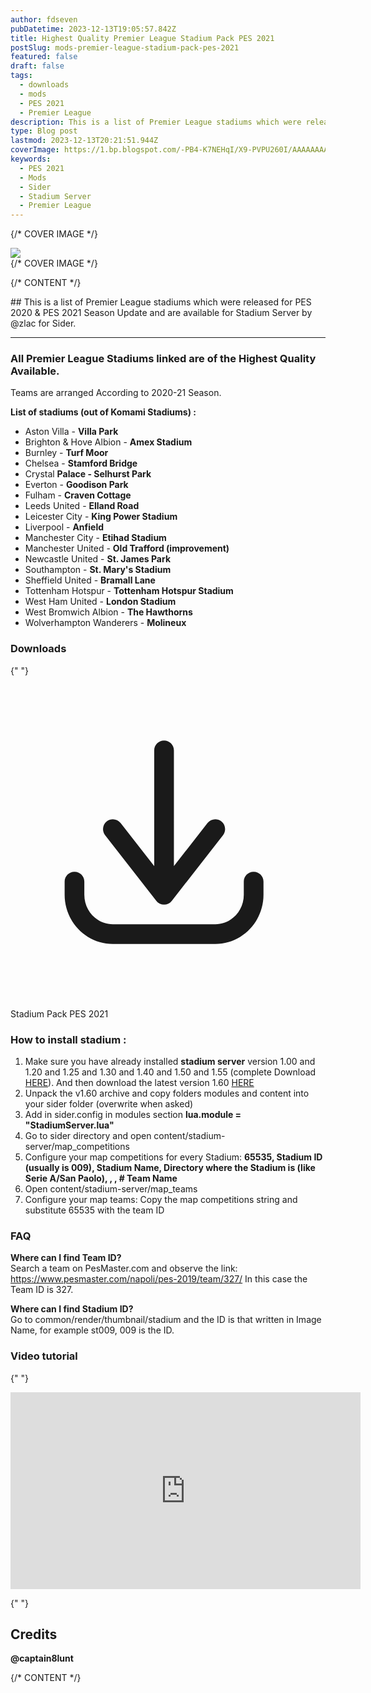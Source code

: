 ```yaml
---
author: fdseven
pubDatetime: 2023-12-13T19:05:57.842Z
title: Highest Quality Premier League Stadium Pack PES 2021
postSlug: mods-premier-league-stadium-pack-pes-2021
featured: false
draft: false
tags:
  - downloads
  - mods
  - PES 2021
  - Premier League
description: This is a list of Premier League stadiums which were released for PES 2020 & 2021 Season Update and are available for Stadium Server by @zlac for Sider
type: Blog post
lastmod: 2023-12-13T20:21:51.944Z
coverImage: https://1.bp.blogspot.com/-PB4-K7NEHqI/X9-PVPU260I/AAAAAAAAkxs/r97KvxCAJPQ_CqxV3u6Eeo6lJfx2Tu4kgCLcBGAsYHQ/s2048/Summer%2BFine%2B%25283%2529.jpg
keywords:
  - PES 2021
  - Mods
  - Sider
  - Stadium Server
  - Premier League
---
```



{/* COVER IMAGE */}

<div class="col-start-1 col-span-8 lg:col-start-2 lg:col-end-9 lg:row-span-2 mt-0 lg:-mt-40">
  <div className="relative lg:-mr-8">
    <img
      transition:persist
      src={frontmatter.coverImage}
      className="cover w-full aspect-video object-cover"
    />
  </div>
</div>
{/* COVER IMAGE */}

{/* CONTENT */}

<div class="col-span-8 md:col-start-2 md:col-span-6 lg:col-start-2 lg:col-span-4 [&>h2]:!mt-0">
  ## This is a list of Premier League stadiums which were released for PES 2020 & PES 2021 Season Update and are available for Stadium Server by @zlac for Sider.
  <hr />

### All Premier League Stadiums linked are of the Highest Quality Available.

Teams are arranged According to 2020-21 Season.

**List of stadiums (out of Komami Stadiums) :**

- Aston Villa - **Villa Park**
- Brighton & Hove Albion - **Amex Stadium**
- Burnley - **Turf Moor**
- Chelsea - **Stamford Bridge**
- Crystal **Palace - Selhurst Park**
- Everton - **Goodison Park**
- Fulham - **Craven Cottage**
- Leeds United - **Elland Road**
- Leicester City - **King Power Stadium**
- Liverpool - **Anfield**
- Manchester City - **Etihad Stadium**
- Manchester United - **Old Trafford (improvement)**
- Newcastle United - **St. James Park**
- Southampton - **St. Mary's Stadium**
- Sheffield United - **Bramall Lane**
- Tottenham Hotspur - **Tottenham Hotspur Stadium**
- West Ham United - **London Stadium**
- West Bromwich Albion - **The Hawthorns**
- Wolverhampton Wanderers - **Molineux**

### Downloads

{" "}
<div className="flex flex-wrap gap-2">
  <LinkButton
    targetNew={true}
    title="Stadium Pack PES 2021"
    href="https://mega.nz/folder/cQV0AQAA#j3aJF_YWcSjd7l6qJse6JA/folder/gRs22SCY"
    className="flex items-center [&>p]:!m-0 px-4 !text-skin-inverted [&>p]:!text-skin-inverted [&>p>svg]:text-skin-inverted bg-skin-accent rounded-full !decoration-transparent border border-skin-accent transition duration-500"
  >
    <svg
      class="text-skin-inverted"
      viewBox="0 0 24 24"
      fill="none"
      xmlns="http://www.w3.org/2000/svg"
    >
      <g id="SVGRepo_bgCarrier" stroke-width="0"></g>
      <g
        id="SVGRepo_tracerCarrier"
        stroke-linecap="round"
        stroke-linejoin="round"
      ></g>
      <g id="SVGRepo_iconCarrier">
        <path
          d="M5.625 15C5.625 14.5858 5.28921 14.25 4.875 14.25C4.46079 14.25 4.125 14.5858 4.125 15H5.625ZM4.875 16H4.125H4.875ZM19.275 15C19.275 14.5858 18.9392 14.25 18.525 14.25C18.1108 14.25 17.775 14.5858 17.775 15H19.275ZM11.1086 15.5387C10.8539 15.8653 10.9121 16.3366 11.2387 16.5914C11.5653 16.8461 12.0366 16.7879 12.2914 16.4613L11.1086 15.5387ZM16.1914 11.4613C16.4461 11.1347 16.3879 10.6634 16.0613 10.4086C15.7347 10.1539 15.2634 10.2121 15.0086 10.5387L16.1914 11.4613ZM11.1086 16.4613C11.3634 16.7879 11.8347 16.8461 12.1613 16.5914C12.4879 16.3366 12.5461 15.8653 12.2914 15.5387L11.1086 16.4613ZM8.39138 10.5387C8.13662 10.2121 7.66533 10.1539 7.33873 10.4086C7.01212 10.6634 6.95387 11.1347 7.20862 11.4613L8.39138 10.5387ZM10.95 16C10.95 16.4142 11.2858 16.75 11.7 16.75C12.1142 16.75 12.45 16.4142 12.45 16H10.95ZM12.45 5C12.45 4.58579 12.1142 4.25 11.7 4.25C11.2858 4.25 10.95 4.58579 10.95 5H12.45ZM4.125 15V16H5.625V15H4.125ZM4.125 16C4.125 18.0531 5.75257 19.75 7.8 19.75V18.25C6.61657 18.25 5.625 17.2607 5.625 16H4.125ZM7.8 19.75H15.6V18.25H7.8V19.75ZM15.6 19.75C17.6474 19.75 19.275 18.0531 19.275 16H17.775C17.775 17.2607 16.7834 18.25 15.6 18.25V19.75ZM19.275 16V15H17.775V16H19.275ZM12.2914 16.4613L16.1914 11.4613L15.0086 10.5387L11.1086 15.5387L12.2914 16.4613ZM12.2914 15.5387L8.39138 10.5387L7.20862 11.4613L11.1086 16.4613L12.2914 15.5387ZM12.45 16V5H10.95V16H12.45Z"
          fill="currentColor"
        ></path>
      </g>
    </svg>
    <p class="group-hover:!text-skin-accent transition duration-500">
      Stadium Pack PES 2021
    </p>
  </LinkButton>
</div>

### How to install stadium :

1. Make sure you have already installed **stadium server** version 1.00 and 1.20 and 1.25 and 1.30 and 1.40 and 1.50 and 1.55 (complete Download [HERE](https://instructions.pesmodding.com/2021/06/how-to-properly-install-stadium-server.html)).
   And then download the latest version 1.60 [HERE](https://modsfire.com/kdz1obU1bTBcguP)
2. Unpack the v1.60 archive and copy folders modules and content into your sider folder (overwrite when asked)
3. Add in sider.config in modules section **lua.module = "StadiumServer.lua"**
4. Go to sider directory and open content/stadium-server/map_competitions
5. Configure your map competitions for every Stadium:
   **65535, Stadium ID (usually is 009), Stadium Name, Directory where the Stadium is (like Serie A/San Paolo), , , # Team Name**
6. Open content/stadium-server/map_teams
7. Configure your map teams: Copy the map competitions string and substitute 65535 with the team ID

### FAQ

**Where can I find Team ID?** <br />
Search a team on PesMaster.com and observe the link: https://www.pesmaster.com/napoli/pes-2019/team/327/
In this case the Team ID is 327.

**Where can I find Stadium ID?** <br />
Go to common/render/thumbnail/stadium and the ID is that written in Image Name, for example st009, 009 is the ID.

### Video tutorial

{" "}
<div class="relative aspect-video">
  <iframe
    class="absolute w-full h-full"
    width="560"
    height="315"
    src="https://www.youtube.com/embed/koFnPVicPrY?si=lMIIG2oOk7-JqaNj"
    title="YouTube video player"
    frameborder="0"
    allow="accelerometer; autoplay; clipboard-write; encrypted-media; gyroscope; picture-in-picture; web-share"
    allowfullscreen
  ></iframe>
</div>

{" "}
<p></p>

## Credits

**@captain8lunt**

</div>
{/* CONTENT */}
